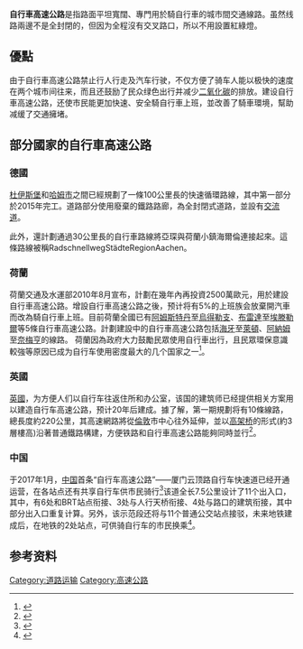 '''自行車高速公路'''是指路面平坦寬闊、專門用於騎自行車的城市間交通線路。虽然线路兩邊不是全封閉的，但因为全程沒有交叉路口，所以不用設置紅綠燈。

==優點==
由于自行車高速公路禁止行人行走及汽车行驶，不仅方便了骑车人能以极快的速度在两个城市间往来，而且还鼓励了民众绿色出行并减少[[二氧化碳|二氧化碳]]的排放。建设自行車高速公路，还使市民能更加快速、安全騎自行車上班，並改善了騎車環境，幫助减缓了交通擁堵。

==部分國家的自行車高速公路==
===德國===
[[杜伊斯堡|杜伊斯堡]]和[[哈姆市|哈姆市]]之間已經規劃了一條100公里長的快速循環路線，其中第一部分於2015年完工。道路部分使用廢棄的鐵路路廊，為全封閉式道路，並設有[[交流道|交流道]]。

此外，還計劃通過30公里長的自行車路線將亞琛與荷蘭小鎮海爾倫連接起來。這條路線被稱RadschnellwegStädteRegionAachen。

===荷蘭===
荷蘭交通及水運部2010年8月宣布，計劃在幾年內再投資2500萬歐元，用於建設自行車高速公路。增設自行車高速公路之後，预计将有5%的上班族会放棄開汽車而改為騎自行車上班。目前荷蘭全國已有[[阿姆斯特丹|阿姆斯特丹]]至[[烏得勒支|烏得勒支]]、[[布雷達|布雷達]]至[[埃滕勒爾|埃滕勒爾]]等5條自行車高速公路。計劃建設中的自行車高速公路包括[[海牙|海牙]]至[[萊頓|萊頓]]、[[阿納姆|阿納姆]]至[[奈梅亨|奈梅亨]]的線路。 荷蘭因為政府大力鼓勵民眾使用自行車出行，且民眾環保意識較強等原因已成为自行车使用密度最大的几个国家之一<ref>{{Cite web |url=http://hzdaily.hangzhou.com.cn/dskb/html/2009-09/14/content_746298.htm |title=荷兰大建“自行车高速公路” |access-date=2014-01-25 |archive-date=2020-08-08 |archive-url=https://web.archive.org/web/20200808141938/https://hzdaily.hangzhou.com.cn/dskb/html/2009-09/14/content_746298.htm |dead-url=no }}</ref>。
===英國===
[[英國|英國]]，为方便人们以自行车往返住所和办公室，该国的建筑师已经提供相关方案用以建造自行车高速公路，预计20年后建成。據了解，第一期規劃将有10條線路，總長度約220公里，其高速網路將從[[倫敦|倫敦]]市中心往外延伸，並以[[高架桥|高架桥]]的形式(約3層樓高)沿著普通鐵路構建，方便铁路和自行車高速公路能夠同時並行<ref>{{Cite web |url=http://www.chinanews.com/ty/2013/12-30/5678871.shtml |title=英国砸百亿建自行车高速 10条线路600万人受益 |access-date=2014-01-25 |archive-date=2020-08-08 |archive-url=https://web.archive.org/web/20200808141946/http://www.chinanews.com/ty/2013/12-30/5678871.shtml |dead-url=no }}</ref>。
===中国===
于2017年1月，[[中国|中国]]首条“自行车高速公路”——厦门云顶路自行车快速道已经开通运营，在各站点还有共享自行车供市民骑行<ref>{{Cite web |url=http://fj.qq.com/a/20170130/004204.htm |title=厦门云顶路自行车快速道迎来了鸡年新一批体验者 |access-date=2017-03-11 |archive-date=2020-08-08 |archive-url=https://web.archive.org/web/20200808141941/https://fj.qq.com/a/20170130/004204.htm |dead-url=no }}</ref>该道全长7.5公里设计了11个出入口，其中，有6处和BRT站点衔接、3处与人行天桥衔接、4处与路口的建筑衔接，其中部分出入口重复计算。另外，该示范段还将与11个普通公交站点接驳，未来地铁建成后，在地铁的2处站点，可供骑自行车的市民换乘<ref>{{Cite web |url=http://fj.people.com.cn/n2/2016/1229/c234959-29529094.html |title=厦门云顶路自行车快速道示范段主体钢结构合龙 春节前或可空中骑行 |access-date=2017-03-11 |archive-date=2020-08-08 |archive-url=https://web.archive.org/web/20200808141953/http://fj.people.com.cn/n2/2016/1229/c234959-29529094.html |dead-url=no }}</ref>。

==参考资料==
{{reflist}}

{{街道與巷道}}

[[Category:道路运输|Category:道路运输]]
[[Category:高速公路|Category:高速公路]]